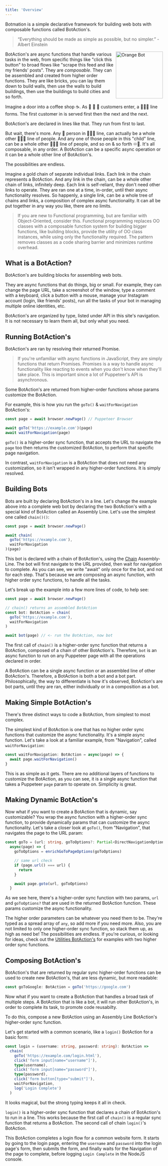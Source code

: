 ---
title: 'Overview'
---

Botmation is a simple declarative framework for building web bots with composable functions called BotAction's.

> “Everything should be made as simple as possible, but no simpler.” - Albert Einstein

<img src="/orange_bot.png" alt="Orange Bot" align="right" width="150px" />

BotAction's are async functions that handle various tasks in the web, from specific things like "click this button" to broad flows like "scrape this feed and like my friends' posts". They are *composable*. They can be assembled and created from higher order functions. They are like bricks, you can lay them down to build walls, then use the walls to build buildings, then use the buildings to build cities and so forth.

Imagine a door into a coffee shop ☕. As 🧍 🧍 🧍 customers enter, a 🧍🧍🧍 line forms. The first customer in is served first then the next and the next.

BotAction's are declared in lines like that. They run from first to last.

But wait, there's more. Any 🧍 person in 🧍🧍🧍 line, can actually be a whole other 🧍🧍🧍 line of people. And any one of those people in this "child" line, can be a whole other 🧍🧍🧍 line of people, and so on & so forth ♾️🐇. It's all composable, in any order. A BotAction can be a specific async operation or it can be a whole other line of BotAction's.

The possibilities are endless.

Imagine a gold chain of separate individual links. Each link in the chain represents a BotAction. And any link in the chain, can be a whole other chain of links, infinitely deep. Each link is self-reliant, they don't need other links to operate. They are ran one at a time, in-order, until their async functionality resolves. So happenly, a single link, can be a whole tree of chains and links, a composition of complex async functionality. It can all be put together in any way you like, there are no limits.

> If you are new to Functional programming, but are familiar with Object-Oriented, consider this. Functional programming replaces OO classes with a composable function system for building bigger functions, like building blocks, provide the utility of OO class instances, while using only the functionality required. The pattern removes classes as a code sharing barrier and minimizes runtime overhead.

## What is a BotAction?
BotAction's are building blocks for assembling web bots.

They are async functions that do things, big or small. For example, they can change the page URL, take a screenshot of the window, type a comment with a keyboard, click a button with a mouse, manage your Instagram account (login, like friends' posts), run all the tasks of your bot in managing multiple online identities, etc.

BotAction's are organized by type, listed under API in this site's navigation. It is not necessary to learn them all, but only what you need.

## Running BotAction's

BotAction's are ran by resolving their returned Promise.

> If you're unfamiliar with async functions in JavaScript, they are simply functions that return Promises. Promises is a way to handle async functionality like reacting to events when you don't know when they'll take place. This is important since a lot of Puppeteer's API is asynchronous.

Some BotAction's are returned from higher-order functions whose params customize the BotAction.

For example, this is how you run the `goTo()` & `waitForNavigation` BotAction's:
```typescript
const page = await browser.newPage() // Puppeteer Browser

await goTo('https://example.com')(page)
await waitForNavigation(page)
```
`goTo()` is a higher-order sync function, that accepts the URL to navigate the `page` too then returns the customized BotAction, to perform that specific page navigation.

In contrast, `waitForNavigation` is a BotAction that does not need any customization, so it isn't wrapped in any higher-order functions. It is simply resolved.

## Building Bots

Bots are built by declaring BotAction's in a line. Let's change the example above into a complete web bot by declaring the two BotAction's with a special kind of BotAction called an Assembly Line. Let's use the simplest one called `chain()()`:

```typescript
const page = await browser.newPage()

await chain(
  goTo('https://example.com'),
  waitForNavigation
)(page)
```

This bot is declared with a chain of BotAction's, using the [Chain](/api/assembly-lines#chain) Assembly-Line. The bot will first navigate to the URL provided, then wait for navigation to complete. As you can see, we write "await" only once for the bot, and not for each step. That's because we are composing an async function, with higher order sync functions, to handle all the tasks.

Let's break up the example into a few more lines of code, to help see:
```typescript
const page = await browser.newPage()

// chain() returns an assembled BotAction
const bot: BotAction = chain(
  goTo('https://example.com'),
  waitForNavigation
)

await bot(page) // <- run the BotAction, now bot
```

The first call of `chain()` is a higher-order sync function that returns a BotAction, composed of a chain of other BotAction's. Therefore, `bot` is an async function to run on any Puppeteer page with all the operations declared in order.

A BotAction can be a single async function or an assembled line of other BotAction's. Therefore, a BotAction is both a bot and a bot part. Philosophically, the way to differentiate is how it's observed, BotAction's are bot parts, until they are ran, either individually or in a composition as a bot.

## Making Simple BotAction's

There's three distinct ways to code a BotAction, from simplest to most complex.

The simplest kind of BotAction is one that has no higher order sync functions that customize the async functionality. It's a simple async function. Let's take a look at a familiar example, from "Navigation", called `waitForNavigation`:

```typescript
const waitForNavigation: BotAction = async(page) => {
  await page.waitForNavigation()
}
```

This is as simple as it gets. There are no additional layers of functions to customize the BotAction, as you can see, it is a single async function that takes a Puppeteer `page` param to operate on. Simplicity is great.

## Making Dynamic BotAction's

Now what if you want to create a BotAction that is dynamic, say customizable? You wrap the async function with a higher-order sync function, to provide dynamically params that can customize the async functionality. Let's take a closer look at `goTo()`, from "Navigation", that navigates the page to the URL param:

```typescript
const goTo = (url: string, goToOptions?: Partial<DirectNavigationOptions>): BotAction => 
  async(page) => {
    goToOptions = enrichGoToPageOptions(goToOptions)  

    // same url check
    if (page.url() === url) {
      return
    }

    await page.goto(url, goToOptions)
  }
```

As we see here, there's a higher-order sync function with two params, `url` and `goToOptions?` that are used in the returned BotAction function. These params customize the async functionality.

The higher order parameters can be whatever you need them to be. They're typed as a spread array of `any`, so add more if you need more. Also, you are not limited to only one higher-order sync function, so stack them up, as high as need be! The possibilities are endless. If you're curious, or looking for ideas, check out the [Utilities BotAction's](/api/utilities) for examples with two higher order sync functions.

## Composing BotAction's

BotAction's that are returned by regular sync higher-order functions can be used to create new BotAction's, that are less dynamic, but more readable:
```typescript
const goToGoogle: BotAction = goTo('https://google.com')
```

Now what if you want to create a BotAction that handles a broad task of multiple steps. A BotAction that is like a bot, it will run other BotAction's, in order to complete its task, to promote code reusabilty.

To do this, compose a new BotAction using an Assembly Line BotAction's higher-order sync function.

Let's get started with a common scenario, like a `login()` BotAction for a basic form:

```typescript
const login = (username: string, password: string): BotAction =>
  chain(
    goTo('https://example.com/login.html'),
    click('form input[name="username"]'),
    type(username),
    click('form input[name="password"]'),
    type(password),
    click('form button[type="submit"]'),
    waitForNavigation,
    log('Login Complete')
  )
```

It looks magical, but the strong typing keeps it all in check.

`login()` is a higher-order sync function that declares a chain of BotAction's to run in a line. This works because the first call of `chain()` is a regular sync function that returns a BotAction. The second call of chain `login()`'s BotAction.

This BotAction completes a login flow for a common website form. It starts by going to the login page, entering the `username` and `password` into the login page's form, then submits the form, and finally waits for the Navigation of the page to complete, before logging `Login Complete` in the NodeJS console.